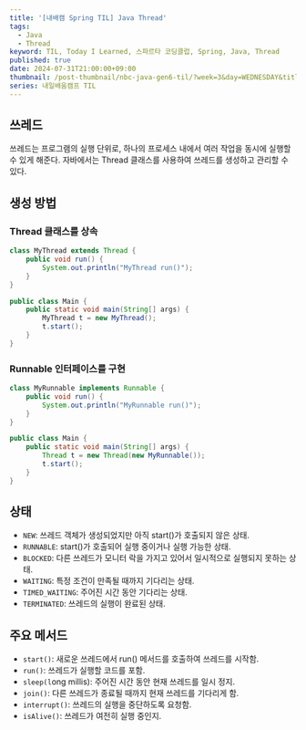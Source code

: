 ```yaml
---
title: '[내배캠 Spring TIL] Java Thread'
tags:
  - Java
  - Thread
keyword: TIL, Today I Learned, 스파르타 코딩클럽, Spring, Java, Thread
published: true
date: 2024-07-31T21:00:00+09:00
thumbnail: /post-thumbnail/nbc-java-gen6-til/?week=3&day=WEDNESDAY&title=Java Thread
series: 내일배움캠프 TIL
---
```


## 쓰레드

쓰레드는 프로그램의 실행 단위로, 하나의 프로세스 내에서 여러 작업을 동시에 실행할 수 있게 해준다. 자바에서는 Thread 클래스를 사용하여 쓰레드를 생성하고 관리할 수 있다.

## 생성 방법

### Thread 클래스를 상속

```java path="ThreadExample.java"
class MyThread extends Thread {
    public void run() {
        System.out.println("MyThread run()");
    }
}

public class Main {
    public static void main(String[] args) {
        MyThread t = new MyThread();
        t.start();
    }
}

```

### Runnable 인터페이스를 구현

```java path="ThreadExample.java"
class MyRunnable implements Runnable {
    public void run() {
        System.out.println("MyRunnable run()");
    }
}

public class Main {
    public static void main(String[] args) {
        Thread t = new Thread(new MyRunnable());
        t.start();
    }
}
```

## 상태

- `NEW`: 쓰레드 객체가 생성되었지만 아직 start()가 호출되지 않은 상태.
- `RUNNABLE`: start()가 호출되어 실행 중이거나 실행 가능한 상태.
- `BLOCKED`: 다른 쓰레드가 모니터 락을 가지고 있어서 일시적으로 실행되지 못하는 상태.
- `WAITING`: 특정 조건이 만족될 때까지 기다리는 상태.
- `TIMED_WAITING`: 주어진 시간 동안 기다리는 상태.
- `TERMINATED`: 쓰레드의 실행이 완료된 상태.

## 주요 메서드

- `start()`: 새로운 쓰레드에서 run() 메서드를 호출하여 쓰레드를 시작함.
- `run()`: 쓰레드가 실행할 코드를 포함.
- `sleep(l`ong millis): 주어진 시간 동안 현재 쓰레드를 일시 정지.
- `join()`: 다른 쓰레드가 종료될 때까지 현재 쓰레드를 기다리게 함.
- `interrupt()`: 쓰레드의 실행을 중단하도록 요청함.
- `isAlive()`: 쓰레드가 여전히 실행 중인지.
